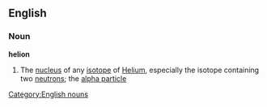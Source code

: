 ==English==
===Noun===
'''helion'''
#{{physics}} The [[nucleus]] of any [[isotope]] of [[Helium]], especially the isotope containing two [[neutron]]s; the [[alpha particle]]
[[Category:English nouns]]